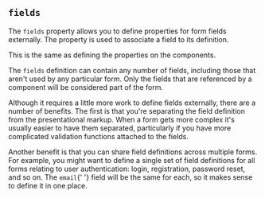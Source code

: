 
## `fields`

The `fields` property allows you to define properties
for form fields externally.  The <FieldLink/> <FieldNameLink/> property
is used to associate a field to its definition.

<Example
  Component={Fields}
  code={FieldsSrc}
  caption="fields"
  highlightLines="4-12,16"
  expand
/>

This is the same as defining the properties on the <FieldLink/> components.

<Example
  Component={Inline}
  code={InlineSrc}
  caption="fields"
/>

The `fields` definition can contain any number of fields,
including those that aren't used by any particular form.  Only
the fields that are referenced by a <FieldLink/> component will be
considered part of the form.

Although it requires a little more work to define fields externally, there
are a number of benefits.  The first is that you're separating the
field definition from the presentational markup.  When a form gets
more complex it's usually easier to have them separated,
particularly if you have more complicated validation functions attached
to the fields.

Another benefit is that you can share field definitions
across multiple forms.  For example, you might want to define a single
set of field definitions for all forms relating to user authentication:
login, registration, password reset, and so on.  The `email`{' '}
field will be the same for each, so it makes sense to define it in one
place.
